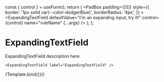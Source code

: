 
<Meta title="Forms/Fields/ExpandingTextField" component={ExpandingTextField} />

  const { control } = useForm();
  return (
    <Inline>
      <PadBox
        padding={[5]}
        style={{
          border: '1px solid var(--color-dodgerBlue)',
          borderRadius: '4px',
        }}
      >
        <ExpandingTextField
          defaultValue="I'm an expanding input, try it!"
          control={control}
          name="ruleName"
          {...args}
        />
      </PadBox>
    </Inline>
  );
};

# ExpandingTextField

ExpandingTextField description here

```tsx
<ExpandingTextField label="ExpandingTextField" />
```

<Canvas>
  <Story name="ExpandingTextField">{Template.bind({})}</Story>
</Canvas>

<ArgsTable story="ExpandingTextField" />
